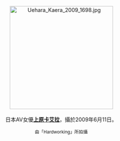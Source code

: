 <center>
[[File:Uehara_Kaera_2009_1698.jpg|275px]]
<br><br>
日本AV女優'''[[上原卡艾拉|上原卡艾拉]]'''，攝於2009年6月11日。
<p>
<small>由「Hardworking」所拍攝</small>
</center>